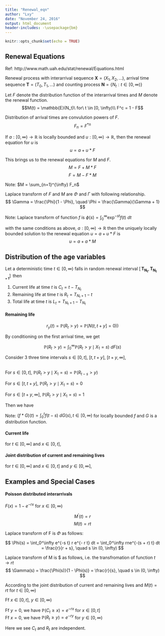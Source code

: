 ```yaml
---
title: "Renewal_eqn"
author: "Lxy"
date: "November 24, 2016"
output: html_document
header-includes: -\usepackage{bm}
---
```


```r
knitr::opts_chunk$set(echo = TRUE)
```

## Renewal Equations

Ref: http://www.math.uah.edu/stat/renewal/Equations.html

Renewal process with interarrival sequence $\mathbf{X} = (X_1, X_2, \ldots)$, arrival time sequence $\mathbf{T} = (T_0, T_1, \ldots)$ and counting process $\mathbf {N} = \{N_t: t \in [0, \infty)\}$

Let $F$ denote the distribution function of the interarrival times and $M$ denote the renewal function.\
$$M(t) = \mathbb{E}(N_t)\ for\ t \in [0, \infty)\\ F^c = 1 - F$$

Distribution of arrival times are convulution powers of $F$. 
$$F_n = F^{*n}$$

If $a: [0, \infty) \to \mathbb{R}$ is locally bounded and $u: [0, \infty) \to \mathbb{R}$, then the renewal equation for $u$ is 
$$ u = a + u * F $$

This brings us to the renewal equations for $M$ and $F$.
$$ M = F + M * F $$
$$ F = M - F * M $$

Note: $M = \sum_{n=1}^{\infty} F_n$

Laplace transform of $F$ and $M$ are $\Phi$ and $\Gamma$ with following relationship.
$$ \Gamma = \frac{\Phi}{1 - \Phi}, \quad \Phi = \frac{\Gamma}{\Gamma + 1} $$

Note: Laplace transform of function $f$ is $\phi (s) = \int_0^\infty \exp^{-st} f(t) \ dt$

with the same conditions as above, $a: [0, \infty) \to \mathbb{R}$ then the uniquely locally bounded solution to the renewal equation $u = a + u * F$ is
$$ u = a + a * M $$

## Distribution of the age variables
Let a deterministic time $t \in [0, \infty)$ falls in random renewal interval $[\,\mathbf{T_{N_t}}, \mathbf{T_{N_{t+1}}}]\,$ then\

1. Current life at time $t$ is $C_t = t - T_{N_t}$\
2. Remaining life at time $t$ is $R_t = T_{N_t + 1} - t$\
3. Total life at time $t$ is $L_t = T_{N_t + 1} - T_{N_t}$\


#### Remaining life

$$ r_y (t) = \mathbb{P}(R_t > y) = \mathbb{P}(N(t, t + y] = 0)) $$

By conditioning on the first arrival time, we get

$$ \mathbb{P}(R_t > y) = \int_0^\infty \mathbb{P}(R_t > y \mid X_1 = s) \ dF(s) $$

Consider 3 three time intervals $s \in [0,t],\ [t, t+y],\ [t+y, \infty]$,\
\

For $s \in [0, t],\ \mathbb{P} (R_t > y \mid X_1 = s) = \mathbb{P} (R_{t-s} > y)$

For $s \in [t, t+y],\ \mathbb{P} (R_t > y \mid X_1 = s) = 0$

For $s \in [t+y, \infty],\ \mathbb{P} (R_t > y \mid X_1 = s) = 1$

Then we have

\begin{align}

\mathbb{P}(R_t > y) &= \int_0^t \mathbb{P} (R_{t-s} >y) \ dF(s) + 
                       \int_t^{t+y} 0 \ dF(s) + 
                       \int_{t+y}^\infty 1 \ dF(s) \\

                    &= (r_y * F) (t) + 0 + F^c (t + y)

\end{align}

Note: $(f*G)(t) = \int_0^t f(t-s) \ dG(s), t \in [0, \infty)$ for locally bounded $f$ and $G$ is a distribution function.

#### Current life

for $t \in [0, \infty]$ and $x \in [0, t]$,

\begin{align}

\mathbb{P} (C_t \geq x) &= F^c (t) + \int_0^{t-x} F^c (t-s) \ dM(s) \\
                        &= \mathbb{P} (R_{t-x} > x)
                        
\end{align}

#### Joint distribution of current and remaining lives

for $t \in [0, \infty]$ and $x \in [0, t]$ and $y \in [0, \infty]$,

\begin{align}

\mathbb{P} (C_t \geq x, R_t > y) &= \mathbb{P} (R_{t-x} > x + y) \\ 
                                 &= F^c (t+y) + \int_0^{t-x} F^c (t+y-s) \ dM(s)
                                 
\end{align}

## Examples and Special Cases

#### Poisson distributed interarrivals

$F(x) = 1 - e^{-rx}$ for $x \in [0, \infty)$

\begin{align}
          M(t)     &= F(t) + M * F(t) \\
                   &= 1 - e^{-rt} + \int_0^t M(t-s) r e^{-rs} ds \\
(sub\ x = t-s)     &= 1 - e^{-rt} + r e^{-rt} \int_0^t M(x) e^{-rx} dx \\

\frac{d(e^{rt}M(t))}{dt}  &= \frac{d(e^{rt} - 1 + r \int_0^t M(x) e^{-rx} dx)}{dt} \\

\end{align}

$$ M^{'}(t) = r $$
$$ M(t) = rt $$

Laplace transform of F is $\Phi$ as follows:

$$ \Phi(s) = \int_0^\infty e^{-s t} r e^{- r t} dt = \int_0^\infty rne^{-(s + r) t} dt = \frac{r}{r + s}, \quad s \in (0, \infty)
$$

Laplace transform of M is $\Gamma\ as follows, i.e. the transfromation of function $t \to rt$
$$ \Gamma(s) = \frac{\Phi(s)}{1 - \Phi(s)} = \frac{r}{s}, \quad s \in (0, \infty) $$


According to the joint distribution of current and remaining lives and $M(t) = rt$ for $t \in [0, \infty)$

Ff $x \in [0,t],\ y \in [0, \infty)$
\begin{align}

\mathbb{P} (C_t \ge x, R_t \ge y) 
&= e^{-r (t + y)} + \int_0^{t - x} e^{-r(t + y  - s)} r ds \\
&= e^{-r x} e^{-r y} \\
&= \mathbb{P} (C_t \geq x) \mathbb{P} (R_t \geq y) \\

\end{align}

Ff $y = 0$, we have $\mathbb{P} (C_t \geq x) = e^{-rx}$ for $x \in [0,t]$ \
Ff $x = 0$, we have $\mathbb{P} (R_t \geq y) = e^{-ry}$ for $y \in [0, \infty)$ \

Here we see $C_t$ and $R_t$ are independent.


